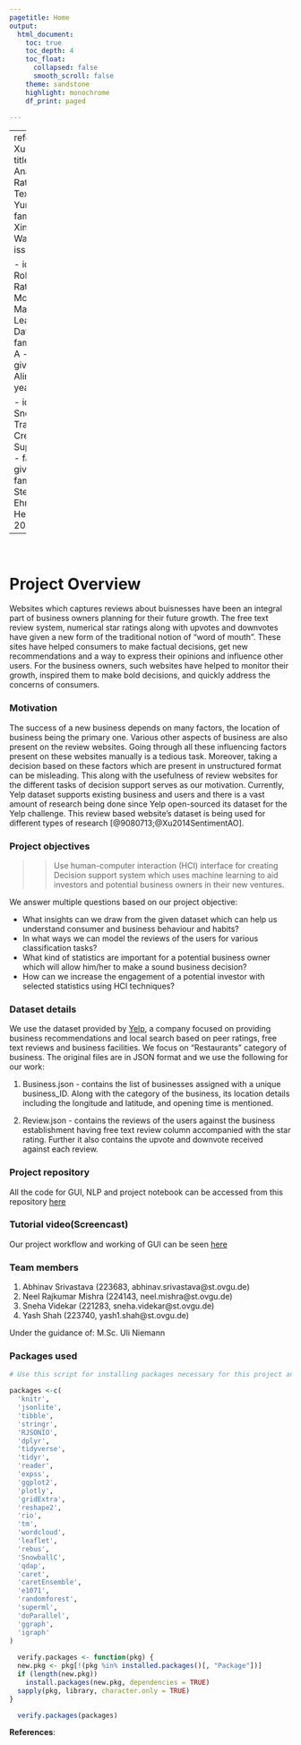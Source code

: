 ---
pagetitle: Home 
output:
  html_document: 
    toc: true
    toc_depth: 4
    toc_float: 
      collapsed: false
      smooth_scroll: false
    theme: sandstone
    highlight: monochrome
    df_print: paged

---

---
references:
  - id: Xu2014SentimentAO
    title: Sentiment Analysis of Yelp ‘ s Ratings Based on Text
    author:
    - family: Yun
      given: Xu
    - family: Wu
      given: Xinhui
    - family: Wang
      given: Qinxia
    issued:
      year: 2014
  
  - id: 9080713
    title: Robust Review Rating Prediction Model based on Machine and Deep Learning Yelp Dataset
    author:
    - family: Rafay
      given: A
    - family: Suleman
      given: M
    - family: Alim
      given: A
    issued:
      year: 2020
      
  - id: snorkel
    title: Snorkel Rapid Training Data Creation with Weak Supervision
    author:
    - family: Ratner
      given: Alexander 
    - family: Bach
      given: Stephen H
    - family: Ehrenberg
      given: Henry
    issued:
      year: 2017
    
---

&nbsp;
&nbsp;
&nbsp;  

# Project Overview

Websites which captures reviews about buisnesses have been an integral part of business owners planning for their future growth. The free text review system, numerical star ratings along with upvotes and downvotes have given a new form of the traditional notion of “word of mouth”. These sites have helped consumers to make factual decisions, get new recommendations and a way to express their opinions and influence other users. For the business owners, such websites have helped to monitor their growth, inspired them to make bold decisions, and quickly address the concerns of consumers.

### <span class="header">Motivation</span>

The success of a new business depends on many factors, the location of business being the primary one. Various other aspects of business are also present on the review websites. Going through all these influencing factors present on these websites manually is a tedious task. Moreover, taking a decision based on these factors which are present in unstructured format can be misleading. This along with the usefulness of review websites for the different tasks of decision support serves as our motivation. Currently, Yelp dataset supports existing business and users and there is a vast amount of research being done since Yelp open-sourced its dataset for the Yelp challenge. This review based website’s dataset is being used for different types of research [@9080713;@Xu2014SentimentAO].


### <span class="header"> Project objectives</span>

>>Use human-computer interaction (HCI) interface for creating Decision support system which uses machine learning to aid investors and potential business owners in their new ventures.

We answer multiple questions based on our project objective:

* What insights can we draw from the given dataset which can help us understand consumer and business behaviour and habits?
* In what ways we can model the reviews of the users for various classification tasks?
* What kind of statistics are important for a potential business owner which will allow   him/her to make a sound business decision?
* How can we increase the engagement of a potential investor with selected statistics using HCI techniques?

### <span class="header"> Dataset details</span>

We use the dataset provided by [Yelp](https://www.yelp.com/dataset), a company focused on providing business recommendations and local search based on peer ratings, free text reviews and business facilities. We focus on "Restaurants" category of business. The original files are in JSON format and we use the following for our work:

1. Business.json - contains the list of businesses assigned with a unique business_ID. Along with the category of the business, its location details including the longitude and latitude, and opening time is mentioned.

2. Review.json - contains the reviews of the users against the business establishment having free text review column accompanied with the star rating. Further it also contains the upvote and downvote received against each review.

### <span class="header"> Project repository</span>

All the code for GUI, NLP and project notebook can be accessed from this repository [here](https://github.com/n-e-e-l/Team-Rocket)

### <span class="header"> Tutorial video(Screencast)</span>

Our project workflow and working of GUI can be seen [here](https://www.youtube.com/watch?v=mAepQKD-kFY&feature=youtu.be)

### <span class="header"> Team members</span>

1. Abhinav Srivastava (223683, abhinav.srivastava@st.ovgu.de)
2. Neel Rajkumar Mishra (224143, neel.mishra@st.ovgu.de)
3. Sneha Videkar (221283, sneha.videkar@st.ovgu.de)
4. Yash Shah (223740, yash1.shah@st.ovgu.de)

Under the guidance of: M.Sc. Uli Niemann

### <span class="header"> Packages used</span>

```{r pkg,include=TRUE,eval=FALSE, warning=FALSE, message=FALSE}
# Use this script for installing packages necessary for this project and loading them

packages <-c(
  'knitr',
  'jsonlite',
  'tibble',
  'stringr',
  'RJSONIO',
  'dplyr',
  'tidyverse',
  'tidyr',
  'reader',
  'expss',
  'ggplot2',
  'plotly',
  'gridExtra',
  'reshape2',
  'rio',
  'tm',
  'wordcloud',
  'leaflet',
  'rebus',
  'SnowballC',
  'qdap',
  'caret',
  'caretEnsemble',
  'e1071',
  'randomforest',
  'superml',
  'doParallel',
  'ggraph',
  'igraph'
)
  
  verify.packages <- function(pkg) {
  new.pkg <- pkg[!(pkg %in% installed.packages()[, "Package"])]
  if (length(new.pkg))
    install.packages(new.pkg, dependencies = TRUE)
  sapply(pkg, library, character.only = TRUE)
}

  verify.packages(packages)


```



__References__:
